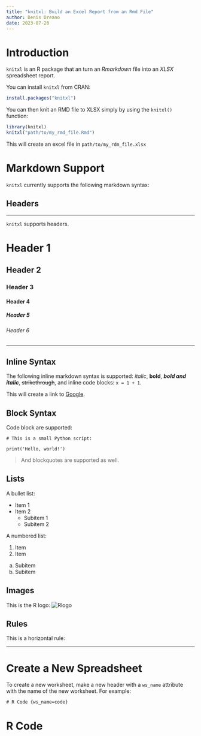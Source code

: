 ```yaml
---
title: "knitxl: Build an Excel Report from an Rmd File"
author: Denis Dreano
date: 2023-07-26
---
```


# Introduction {ws_name=intro}

`knitxl` is an R package that an turn an _Rmarkdown_ file into an _XLSX_
spreadsheet report. 

You can install `knitxl` from CRAN:

```r
install.packages("knitxl")
```

You can then knit an RMD file to XLSX simply by using the `knitxl()` function:

```r
library(knitxl)
knitxl("path/to/my_rmd_file.Rmd")
```

This will create an excel file in `path/to/my_rdm_file.xlsx`

# Markdown Support

`knitxl` currently supports the following markdown syntax:

## Headers

********************************************************************************

`knitxl` supports headers.

# Header 1
## Header 2
### Header 3
#### Header 4
##### Header 5
###### Header 6

********************************************************************************

## Inline Syntax

The following inline markdown syntax is supported: *italic*, **bold**, 
***bold and italic***, ~~strikethrough~~, and inline code blocks:
`x = 1 + 1`.

This will create a link to [Google](https://www.google.com).


## Block Syntax

Code block are supported:

```
# This is a small Python script:

print('Hello, world!')
```

> And blockquotes are supported as well.

## Lists

A bullet list:

* Item 1
* Item 2
  * Subitem 1
  * Subitem 2

A numbered list:

1. Item
2. Item
  a. Subitem
  b. Subitem

## Images

This is the R logo: ![Rlogo](Rlogo.png)

## Rules

This is a horizontal rule:

****************

# Create a New Spreadsheet

To create a new worksheet, make a new header with a `ws_name` attribute with
the name of the new worksheet. For example:

```
# R Code {ws_name=code}
```

# R Code {ws_name=code}
